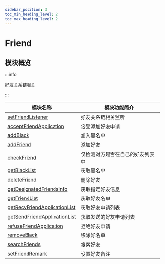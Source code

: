 ```yaml
---
sidebar_position: 3
toc_min_heading_level: 2
toc_max_heading_level: 2
---
```


# Friend

## 模块概览

:::info

好友关系链相关

:::

| 模块名称                                                                              | 模块功能简介                     |
| ------------------------------------------------------------------------------------- | -------------------------------- |
| [setFriendListener](docs/sdks/Api/Friend/setFriendListener.mdx)                       | 好友关系链相关监听               |
| [acceptFriendApplication](docs/sdks/Api/Friend/acceptFriendApplication.mdx)           | 接受添加好友申请                 |
| [addBlack](docs/sdks/Api/Friend/addBlack.mdx)                                         | 加入黑名单                       |
| [addFriend](docs/sdks/Api/Friend/addFriend.mdx)                                       | 添加好友                         |
| [checkFriend](docs/sdks/Api/Friend/checkFriend.mdx)                                   | 仅检测对方是否在自己的好友列表中 |
| [getBlackList](docs/sdks/Api/Friend/getBlackList.mdx)                                 | 获取黑名单                       |
| [deleteFriend](docs/sdks/Api/Friend/deleteFriend.mdx)                                 | 删除好友                         |
| [getDesignatedFriendsInfo](docs/sdks/Api/Friend/getDesignatedFriendsInfo.mdx)         | 获取指定好友信息                 |
| [getFriendList](docs/sdks/Api/Friend/getFriendList.mdx)                               | 获取好友名单                     |
| [getRecvFriendApplicationList](docs/sdks/Api/Friend/getRecvFriendApplicationList.mdx) | 获取好友申请列表                 |
| [getSendFriendApplicationList](docs/sdks/Api/Friend/getSendFriendApplicationList.mdx) | 获取发送的好友申请列表           |
| [refuseFriendApplication](docs/sdks/Api/Friend/refuseFriendApplication.mdx)           | 拒绝好友申请                     |
| [removeBlack](docs/sdks/Api/Friend/removeBlack.mdx)                                   | 移除好名单                       |
| [searchFriends](docs/sdks/Api/Friend/searchFriends.mdx)                               | 搜索好友                         |
| [setFriendRemark](docs/sdks/Api/Friend/setFriendRemark.mdx)                           | 设置好友备注                     |
